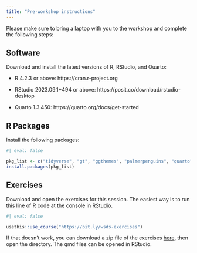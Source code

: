 ```yaml
---
title: "Pre-workshop instructions"
---
```


Please make sure to bring a laptop with you to the workshop and complete the following steps:

## Software

Download and install the latest versions of R, RStudio, and Quarto:

-   R 4.2.3 or above: https://cran.r-project.org

-   RStudio 2023.09.1+494 or above: https://posit.co/download/rstudio-desktop

-   Quarto 1.3.450: https://quarto.org/docs/get-started

## R Packages 

Install the following packages:

```r
#| eval: false

pkg_list <- c("tidyverse", "gt", "ggthemes", "palmerpenguins", "quarto", "here", "usethis")
install.packages(pkg_list)
```

## Exercises

Download and open the exercises for this session. The easiest way is to run this line of R code at the console in RStudio.

```r
#| eval: false

usethis::use_course("https://bit.ly/wsds-exercises")
```

If that doesn't work, you can download a zip file of the exercises [here](https://github.com/mine-cetinkaya-rundel/quarto-wsds-exercises), then open the directory. The qmd files can be opened in RStudio.
